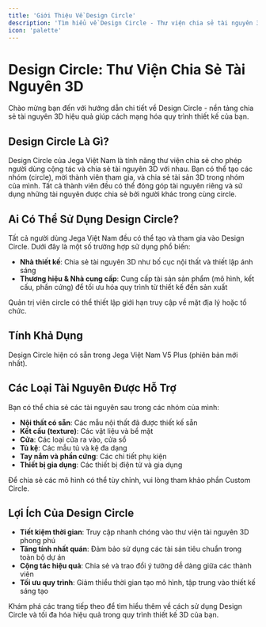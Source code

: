 ```yaml
---
title: 'Giới Thiệu Về Design Circle'
description: 'Tìm hiểu về Design Circle - Thư viện chia sẻ tài nguyên 3D trong Jega Việt Nam'
icon: 'palette'
---
```


# Design Circle: Thư Viện Chia Sẻ Tài Nguyên 3D

Chào mừng bạn đến với hướng dẫn chi tiết về Design Circle - nền tảng chia sẻ tài nguyên 3D hiệu quả giúp cách mạng hóa quy trình thiết kế của bạn.

## Design Circle Là Gì?

Design Circle của Jega Việt Nam là tính năng thư viện chia sẻ cho phép người dùng cộng tác và chia sẻ tài nguyên 3D với nhau. Bạn có thể tạo các nhóm (circle), mời thành viên tham gia, và chia sẻ tài sản 3D trong nhóm của mình. Tất cả thành viên đều có thể đóng góp tài nguyên riêng và sử dụng những tài nguyên được chia sẻ bởi người khác trong cùng circle.

## Ai Có Thể Sử Dụng Design Circle?

Tất cả người dùng Jega Việt Nam đều có thể tạo và tham gia vào Design Circle. Dưới đây là một số trường hợp sử dụng phổ biến:

- **Nhà thiết kế**: Chia sẻ tài nguyên 3D như bố cục nội thất và thiết lập ánh sáng
- **Thương hiệu & Nhà cung cấp**: Cung cấp tài sản sản phẩm (mô hình, kết cấu, phần cứng) để tối ưu hóa quy trình từ thiết kế đến sản xuất

Quản trị viên circle có thể thiết lập giới hạn truy cập về mặt địa lý hoặc tổ chức.

## Tính Khả Dụng

Design Circle hiện có sẵn trong Jega Việt Nam V5 Plus (phiên bản mới nhất).

## Các Loại Tài Nguyên Được Hỗ Trợ

Bạn có thể chia sẻ các tài nguyên sau trong các nhóm của mình:

- **Nội thất có sẵn**: Các mẫu nội thất đã được thiết kế sẵn
- **Kết cấu (texture)**: Các vật liệu và bề mặt 
- **Cửa**: Các loại cửa ra vào, cửa sổ
- **Tủ kệ**: Các mẫu tủ và kệ đa dạng
- **Tay nắm và phần cứng**: Các chi tiết phụ kiện
- **Thiết bị gia dụng**: Các thiết bị điện tử và gia dụng

Để chia sẻ các mô hình có thể tùy chỉnh, vui lòng tham khảo phần Custom Circle.

## Lợi Ích Của Design Circle

- **Tiết kiệm thời gian**: Truy cập nhanh chóng vào thư viện tài nguyên 3D phong phú
- **Tăng tính nhất quán**: Đảm bảo sử dụng các tài sản tiêu chuẩn trong toàn bộ dự án
- **Cộng tác hiệu quả**: Chia sẻ và trao đổi ý tưởng dễ dàng giữa các thành viên
- **Tối ưu quy trình**: Giảm thiểu thời gian tạo mô hình, tập trung vào thiết kế sáng tạo

Khám phá các trang tiếp theo để tìm hiểu thêm về cách sử dụng Design Circle và tối đa hóa hiệu quả trong quy trình thiết kế 3D của bạn.
